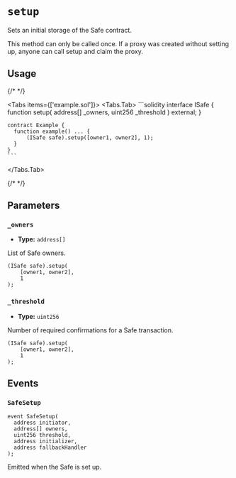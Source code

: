 
# `setup`

Sets an initial storage of the Safe contract.

<Callout type='warning'>
  This method can only be called once. If a proxy was created without setting
  up, anyone can call setup and claim the proxy.
</Callout>

## Usage

{/* <!-- vale off --> */}

<Tabs items={['example.sol']}>
  <Tabs.Tab>
    ```solidity
    interface ISafe {
        function setup(
            address[] _owners,
            uint256 _threshold
        ) external;
    }

    contract Example {
      function example() ... {
          (ISafe safe).setup([owner1, owner2], 1);
      }
    }
    ```
  </Tabs.Tab>
</Tabs>

{/* <!-- vale on --> */}

## Parameters

### `_owners`

- **Type:** `address[]`

List of Safe owners.

```solidity focus=2
(ISafe safe).setup(
    [owner1, owner2],
    1
);
```

### `_threshold`

- **Type:** `uint256`

Number of required confirmations for a Safe transaction.

```solidity focus=3
(ISafe safe).setup(
    [owner1, owner2],
    1
);
```

## Events

### `SafeSetup`

```solidity
event SafeSetup(
  address initiator,
  address[] owners,
  uint256 threshold,
  address initializer,
  address fallbackHandler
);
```

Emitted when the Safe is set up.

